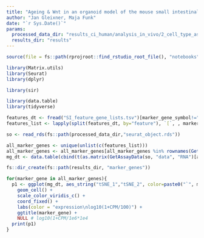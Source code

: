 ```yaml
---
title: "Ageing & Wnt in an organoid model of the mouse small intestinal stem cell niche - analysis"
author: "Jan Gleixner, Maja Funk"
date: "`r Sys.Date()`"
params:
  processed_data_dir: "results_ci_human/analysis_in_vivo/2_cell_type_assignment"
  results_dir: "results"
---
```


```r
source(file = fs::path(rprojroot::find_rstudio_root_file(), "notebooks", "setup_chunk.R"))
```


``` r
library(Matrix.utils)
library(Seurat)
library(dplyr)

library(sir)

library(data.table)
library(tidyverse)
```

```r
features_dt <- fread("SI_feature_gene_lists.tsv")[marker_gene_symbol!=""]
features_list <- lapply(split(features_dt, by="feature"), `[`, , marker_gene_symbol)
```

```r
so <- read_rds(fs::path(processed_data_dir,"seurat_object.rds"))
```

```r
all_marker_genes <- unique(unlist(c(features_list)))
all_marker_genes <- all_marker_genes[all_marker_genes %in% rownames(GetAssayData(so, "data", "RNA"))]
mg_dt <- data.table(cbind(t(as.matrix(GetAssayData(so, "data", "RNA")[all_marker_genes,, drop = FALSE])), so@reductions$tsne@cell.embeddings)) %>% shuffle()

fs::dir_create(fs::path(results_dir, "marker_genes"))

for(marker_gene in all_marker_genes){
  p1 <- ggplot(mg_dt, aes_string("tSNE_1","tSNE_2", color=paste0("`", marker_gene, "`"))) +
    geom_cell() +
    scale_color_viridis_c() +
    coord_fixed() +
    labs(color = "expression\nlog10(1+CPM/100)") +
    ggtitle(marker_gene) +
    NULL # log10(1+CPM/1e6*1e4
  print(p1)
}

```
